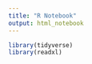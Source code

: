 ```yaml
---
title: "R Notebook"
output: html_notebook
---
```


```r
library(tidyverse)
library(readxl)
```



